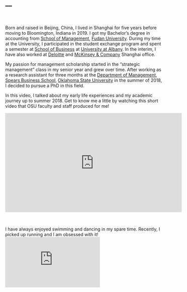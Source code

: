 ---
---

<link rel="stylesheet" href="https://use.fontawesome.com/releases/v5.0.8/css/solid.css" integrity="sha384-v2Tw72dyUXeU3y4aM2Y0tBJQkGfplr39mxZqlTBDUZAb9BGoC40+rdFCG0m10lXk" crossorigin="anonymous">


&nbsp;

Born and raised in Beijing, China, I lived in Shanghai for five years before moving to Bloomington, Indiana in 2019. I got my Bachelor's degree in accounting from [School of Management](https://www.fdsm.fudan.edu.cn/en/), [Fudan University](https://www.fudan.edu.cn/en/). During my time at the University, I participated in the student exchange program and spent a semester at [School of Business](https://www.albany.edu/business) at [University at Albany](https://www.albany.edu/).
In the interim, I have also worked at [Deloitte](https://www2.deloitte.com/cn/en/footerlinks/office-locator/offices-china/shanghai.html) and [McKinsey & Company](https://www.mckinsey.com/locations/mckinsey-client-capabilities-network/shanghai#:~:text=168%20Hubin%20Road,%2B86%20(21)%206386%202000) Shanghai office.

My passion for management scholarship started in the "strategic management" class in my senior year and grew over time. After working as a research assistant for three months at the [Department of Management](https://business.okstate.edu/departments_programs/management/index.html), [Spears Business School](https://business.okstate.edu/), [Oklahoma State University](https://business.okstate.edu/) in the summer of 2018, I decided to pursue a PhD in this field. 

In this video, I talked about my early life experiences and my academic journey up to summer 2018. Get to know me a little by watching this short video that OSU faculty and staff produced for me!
&nbsp;

<iframe width="560" height="315" src="https://www.youtube.com/embed/4hpoNYa2s5g" title="YouTube video player" frameborder="0" allow="accelerometer; autoplay; clipboard-write; encrypted-media; gyroscope; picture-in-picture" allowfullscreen></iframe>

&nbsp;

I have always enjoyed swimming and dancing in my spare time. Recently, I picked up running and I am obsessed with it!
<iframe height='160' width='300' frameborder='0' allowtransparency='true' scrolling='no' src='https://www.strava.com/athletes/109393004/activity-summary/a752bee7ddeda1f3d54b07fc7e2a6920a3851fd2'></iframe>

